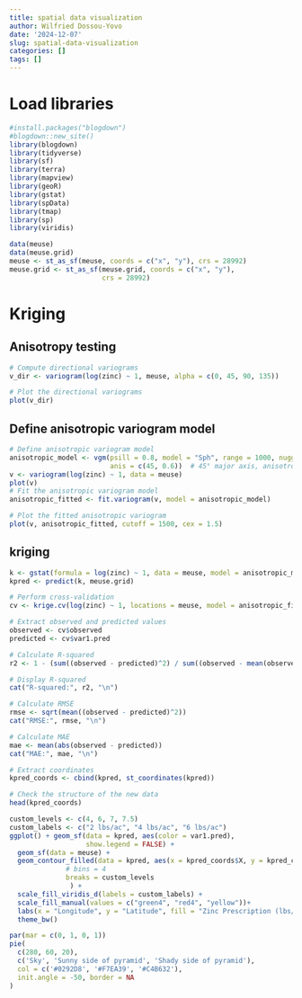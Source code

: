 ```yaml
---
title: spatial data visualization
author: Wilfried Dossou-Yovo
date: '2024-12-07'
slug: spatial-data-visualization
categories: []
tags: []
---
```


# Load libraries
```r
#install.packages("blogdown")
#blogdown::new_site()
library(blogdown)
library(tidyverse)
library(sf)
library(terra)
library(mapview)
library(geoR)
library(gstat)
library(spData)
library(tmap)
library(sp)
library(viridis)
```

```r
data(meuse)
data(meuse.grid)
meuse <- st_as_sf(meuse, coords = c("x", "y"), crs = 28992)
meuse.grid <- st_as_sf(meuse.grid, coords = c("x", "y"),
                       crs = 28992)
```

# Kriging
## Anisotropy testing
```r
# Compute directional variograms
v_dir <- variogram(log(zinc) ~ 1, meuse, alpha = c(0, 45, 90, 135))

# Plot the directional variograms
plot(v_dir)
```

## Define anisotropic variogram model
```r
# Define anisotropic variogram model
anisotropic_model <- vgm(psill = 0.8, model = "Sph", range = 1000, nugget = 0.1,
                         anis = c(45, 0.6))  # 45° major axis, anisotropy ratio 0.6
v <- variogram(log(zinc) ~ 1, data = meuse)
plot(v)
# Fit the anisotropic variogram model
anisotropic_fitted <- fit.variogram(v, model = anisotropic_model)

# Plot the fitted anisotropic variogram
plot(v, anisotropic_fitted, cutoff = 1500, cex = 1.5)
```

## kriging
```r
k <- gstat(formula = log(zinc) ~ 1, data = meuse, model = anisotropic_model)
kpred <- predict(k, meuse.grid)
```

```r
# Perform cross-validation
cv <- krige.cv(log(zinc) ~ 1, locations = meuse, model = anisotropic_fitted)

# Extract observed and predicted values
observed <- cv$observed
predicted <- cv$var1.pred

```

```r
# Calculate R-squared
r2 <- 1 - (sum((observed - predicted)^2) / sum((observed - mean(observed))^2))

# Display R-squared
cat("R-squared:", r2, "\n")
```

```r
# Calculate RMSE
rmse <- sqrt(mean((observed - predicted)^2))
cat("RMSE:", rmse, "\n")
```

```r
# Calculate MAE
mae <- mean(abs(observed - predicted))
cat("MAE:", mae, "\n")
```

```r
# Extract coordinates
kpred_coords <- cbind(kpred, st_coordinates(kpred))

# Check the structure of the new data
head(kpred_coords)
```

```r
custom_levels <- c(4, 6, 7, 7.5)
custom_labels <- c("2 lbs/ac", "4 lbs/ac", "6 lbs/ac")
ggplot() + geom_sf(data = kpred, aes(color = var1.pred),
                   show.legend = FALSE) +
  geom_sf(data = meuse) +
  geom_contour_filled(data = kpred, aes(x = kpred_coords$X, y = kpred_coords$Y, z = var1.pred), #color = "gray100",
              # bins = 4
              breaks = custom_levels
               ) +
  scale_fill_viridis_d(labels = custom_labels) +  
  scale_fill_manual(values = c("green4", "red4", "yellow"))+
  labs(x = "Longitude", y = "Latitude", fill = "Zinc Prescription (lbs/ac)")+
  theme_bw()
```

```r
par(mar = c(0, 1, 0, 1))
pie(
  c(280, 60, 20),
  c('Sky', 'Sunny side of pyramid', 'Shady side of pyramid'),
  col = c('#0292D8', '#F7EA39', '#C4B632'),
  init.angle = -50, border = NA
)
```

